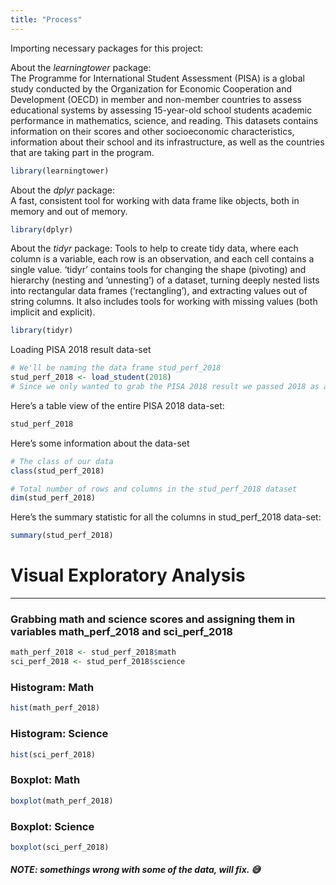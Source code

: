 ```yaml
---
title: "Process"
---
```


Importing necessary packages for this project:  

About the *learningtower* package:  
The Programme for International Student Assessment (PISA) is a global study conducted by the Organization for Economic Cooperation and Development (OECD) in member and non-member countries to assess educational systems by assessing 15-year-old school students academic performance in mathematics, science, and reading. This datasets contains information on their scores and other socioeconomic characteristics, information about their school and its infrastructure, as well as the countries that are taking part in the program.

```r
library(learningtower)
```

About the *dplyr* package:  
A fast, consistent tool for working with data frame like objects, both in memory and out of memory.
```r
library(dplyr)
```

About the *tidyr* package:
Tools to help to create tidy data, where each column is a variable, each row is an observation, and each cell contains a single value. 'tidyr' contains tools for changing the shape (pivoting) and hierarchy (nesting and 'unnesting') of a dataset, turning deeply nested lists into rectangular data frames ('rectangling'), and extracting values out of string columns. It also includes tools for working with missing values (both implicit and explicit).
```r
library(tidyr)
```

Loading PISA 2018 result data-set  
```r
# We'll be naming the data frame stud_perf_2018
stud_perf_2018 <- load_student(2018)
# Since we only wanted to grab the PISA 2018 result we passed 2018 as argument to the load_student function provided by the learningtower package
```

Here's a table view of the entire PISA 2018 data-set:
```r
stud_perf_2018
```

Here's some information about the data-set
```r
# The class of our data
class(stud_perf_2018)

# Total number of rows and columns in the stud_perf_2018 dataset
dim(stud_perf_2018)

```

Here's the summary statistic for all the columns in stud_perf_2018 data-set:
```r
summary(stud_perf_2018)
```

# Visual Exploratory Analysis
***

### Grabbing math and science scores and assigning them in variables math_perf_2018 and sci_perf_2018
```r
math_perf_2018 <- stud_perf_2018$math
sci_perf_2018 <- stud_perf_2018$science
```


### Histogram: Math
```r
hist(math_perf_2018)
```

### Histogram: Science
```r
hist(sci_perf_2018)
```

### Boxplot: Math
```r
boxplot(math_perf_2018)
```

### Boxplot: Science
```r
boxplot(sci_perf_2018)
```

##### NOTE: somethings wrong with some of the data, will fix. 😅

